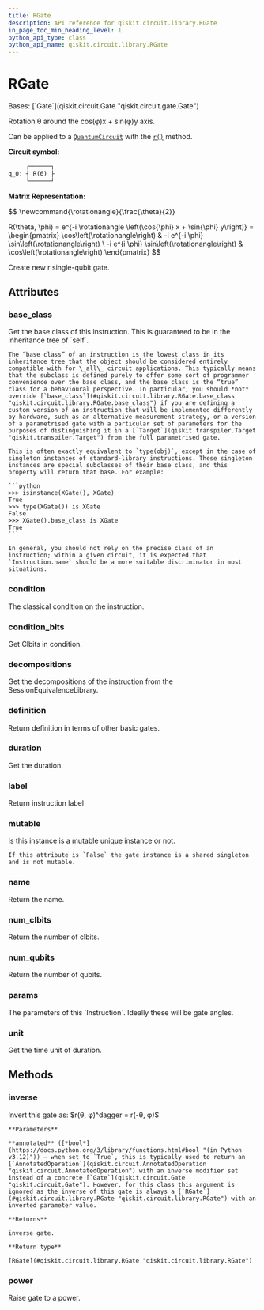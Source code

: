 ```yaml
---
title: RGate
description: API reference for qiskit.circuit.library.RGate
in_page_toc_min_heading_level: 1
python_api_type: class
python_api_name: qiskit.circuit.library.RGate
---
```


# RGate

<Class id="qiskit.circuit.library.RGate" isDedicatedPage={true} github="https://github.com/Qiskit/qiskit/tree/main/qiskit/circuit/library/standard_gates/r.py#L25-L113" signature="qiskit.circuit.library.RGate(theta, phi, label=None, *, duration=None, unit='dt')">
  Bases: [`Gate`](qiskit.circuit.Gate "qiskit.circuit.gate.Gate")

  Rotation θ around the cos(φ)x + sin(φ)y axis.

  Can be applied to a [`QuantumCircuit`](qiskit.circuit.QuantumCircuit "qiskit.circuit.QuantumCircuit") with the [`r()`](qiskit.circuit.QuantumCircuit#r "qiskit.circuit.QuantumCircuit.r") method.

  **Circuit symbol:**

  ```python
       ┌──────┐
  q_0: ┤ R(ϴ) ├
       └──────┘
  ```

  **Matrix Representation:**

$$
\newcommand{\rotationangle}{\frac{\theta}{2}}

R(\theta, \phi) = e^{-i \rotationangle \left(\cos{\phi} x + \sin{\phi} y\right)} =
\begin{pmatrix}
\cos\left(\rotationangle\right) & -i e^{-i \phi} \sin\left(\rotationangle\right) \\
-i e^{i \phi} \sin\left(\rotationangle\right) & \cos\left(\rotationangle\right)
\end{pmatrix}
$$

  Create new r single-qubit gate.

  ## Attributes

  ### base\_class

  <Attribute id="qiskit.circuit.library.RGate.base_class">
    Get the base class of this instruction. This is guaranteed to be in the inheritance tree of `self`.

    The “base class” of an instruction is the lowest class in its inheritance tree that the object should be considered entirely compatible with for \_all\_ circuit applications. This typically means that the subclass is defined purely to offer some sort of programmer convenience over the base class, and the base class is the “true” class for a behavioural perspective. In particular, you should *not* override [`base_class`](#qiskit.circuit.library.RGate.base_class "qiskit.circuit.library.RGate.base_class") if you are defining a custom version of an instruction that will be implemented differently by hardware, such as an alternative measurement strategy, or a version of a parametrised gate with a particular set of parameters for the purposes of distinguishing it in a [`Target`](qiskit.transpiler.Target "qiskit.transpiler.Target") from the full parametrised gate.

    This is often exactly equivalent to `type(obj)`, except in the case of singleton instances of standard-library instructions. These singleton instances are special subclasses of their base class, and this property will return that base. For example:

    ```python
    >>> isinstance(XGate(), XGate)
    True
    >>> type(XGate()) is XGate
    False
    >>> XGate().base_class is XGate
    True
    ```

    In general, you should not rely on the precise class of an instruction; within a given circuit, it is expected that `Instruction.name` should be a more suitable discriminator in most situations.
  </Attribute>

  ### condition

  <Attribute id="qiskit.circuit.library.RGate.condition">
    The classical condition on the instruction.
  </Attribute>

  ### condition\_bits

  <Attribute id="qiskit.circuit.library.RGate.condition_bits">
    Get Clbits in condition.
  </Attribute>

  ### decompositions

  <Attribute id="qiskit.circuit.library.RGate.decompositions">
    Get the decompositions of the instruction from the SessionEquivalenceLibrary.
  </Attribute>

  ### definition

  <Attribute id="qiskit.circuit.library.RGate.definition">
    Return definition in terms of other basic gates.
  </Attribute>

  ### duration

  <Attribute id="qiskit.circuit.library.RGate.duration">
    Get the duration.
  </Attribute>

  ### label

  <Attribute id="qiskit.circuit.library.RGate.label">
    Return instruction label
  </Attribute>

  ### mutable

  <Attribute id="qiskit.circuit.library.RGate.mutable">
    Is this instance is a mutable unique instance or not.

    If this attribute is `False` the gate instance is a shared singleton and is not mutable.
  </Attribute>

  ### name

  <Attribute id="qiskit.circuit.library.RGate.name">
    Return the name.
  </Attribute>

  ### num\_clbits

  <Attribute id="qiskit.circuit.library.RGate.num_clbits">
    Return the number of clbits.
  </Attribute>

  ### num\_qubits

  <Attribute id="qiskit.circuit.library.RGate.num_qubits">
    Return the number of qubits.
  </Attribute>

  ### params

  <Attribute id="qiskit.circuit.library.RGate.params">
    The parameters of this `Instruction`. Ideally these will be gate angles.
  </Attribute>

  ### unit

  <Attribute id="qiskit.circuit.library.RGate.unit">
    Get the time unit of duration.
  </Attribute>

  ## Methods

  ### inverse

  <Function id="qiskit.circuit.library.RGate.inverse" github="https://github.com/Qiskit/qiskit/tree/main/qiskit/circuit/library/standard_gates/r.py#L82-L94" signature="inverse(annotated=False)">
    Invert this gate as: $r(θ, φ)^dagger = r(-θ, φ)$

    **Parameters**

    **annotated** ([*bool*](https://docs.python.org/3/library/functions.html#bool "(in Python v3.12)")) – when set to `True`, this is typically used to return an [`AnnotatedOperation`](qiskit.circuit.AnnotatedOperation "qiskit.circuit.AnnotatedOperation") with an inverse modifier set instead of a concrete [`Gate`](qiskit.circuit.Gate "qiskit.circuit.Gate"). However, for this class this argument is ignored as the inverse of this gate is always a [`RGate`](#qiskit.circuit.library.RGate "qiskit.circuit.library.RGate") with an inverted parameter value.

    **Returns**

    inverse gate.

    **Return type**

    [RGate](#qiskit.circuit.library.RGate "qiskit.circuit.library.RGate")
  </Function>

  ### power

  <Function id="qiskit.circuit.library.RGate.power" github="https://github.com/Qiskit/qiskit/tree/main/qiskit/circuit/library/standard_gates/r.py#L105-L108" signature="power(exponent)">
    Raise gate to a power.
  </Function>
</Class>

